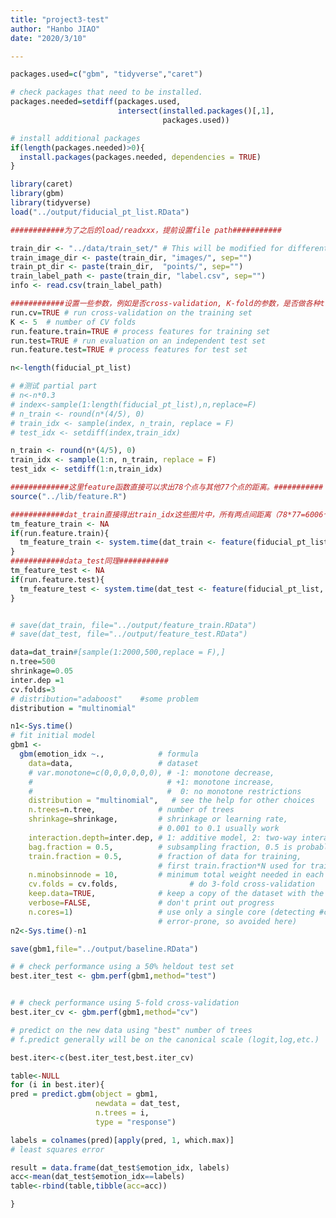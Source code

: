 ```yaml
---
title: "project3-test"
author: "Hanbo JIAO"
date: "2020/3/10"

---
```



```r

packages.used=c("gbm", "tidyverse","caret")

# check packages that need to be installed.
packages.needed=setdiff(packages.used, 
                        intersect(installed.packages()[,1], 
                                  packages.used))

# install additional packages
if(length(packages.needed)>0){
  install.packages(packages.needed, dependencies = TRUE)
}
```


```r
library(caret) 
library(gbm)
library(tidyverse)
load("../output/fiducial_pt_list.RData")
```


```r
############为了之后的load/readxxx，提前设置file path###########

train_dir <- "../data/train_set/" # This will be modified for different data sets.
train_image_dir <- paste(train_dir, "images/", sep="")
train_pt_dir <- paste(train_dir,  "points/", sep="")
train_label_path <- paste(train_dir, "label.csv", sep="") 
info <- read.csv(train_label_path)
```




```r
############设置一些参数，例如是否cross-validation, K-fold的参数，是否做各种train/test测试 ###########
run.cv=TRUE # run cross-validation on the training set
K <- 5  # number of CV folds
run.feature.train=TRUE # process features for training set
run.test=TRUE # run evaluation on an independent test set
run.feature.test=TRUE # process features for test set
```

```r
n<-length(fiducial_pt_list)

# #测试 partial part
# n<-n*0.3
# index<-sample(1:length(fiducial_pt_list),n,replace=F)
# n_train <- round(n*(4/5), 0)
# train_idx <- sample(index, n_train, replace = F)
# test_idx <- setdiff(index,train_idx)

n_train <- round(n*(4/5), 0)
train_idx <- sample(1:n, n_train, replace = F)
test_idx <- setdiff(1:n,train_idx)


```

```r
#############这里feature函数直接可以求出78个点与其他77个点的距离。###########
source("../lib/feature.R")

############dat_train直接得出train_idx这些图片中，所有两点间距离（78*77=6006个）###########
tm_feature_train <- NA
if(run.feature.train){
  tm_feature_train <- system.time(dat_train <- feature(fiducial_pt_list, train_idx))
}
############data_test同理###########
tm_feature_test <- NA
if(run.feature.test){
  tm_feature_test <- system.time(dat_test <- feature(fiducial_pt_list, test_idx))
}


# save(dat_train, file="../output/feature_train.RData")
# save(dat_test, file="../output/feature_test.RData")
```


```r
data=dat_train#[sample(1:2000,500,replace = F),]
n.tree=500
shrinkage=0.05
inter.dep =1
cv.folds=3
# distribution="adaboost"    #some problem
distribution = "multinomial"
```

```r
n1<-Sys.time()
# fit initial model
gbm1 <-
  gbm(emotion_idx ~.,            # formula
    data=data,                   # dataset
    # var.monotone=c(0,0,0,0,0,0), # -1: monotone decrease,
    #                              # +1: monotone increase,
    #                              #  0: no monotone restrictions
    distribution = "multinomial",   # see the help for other choices
    n.trees=n.tree,              # number of trees
    shrinkage=shrinkage,         # shrinkage or learning rate,
                                 # 0.001 to 0.1 usually work
    interaction.depth=inter.dep, # 1: additive model, 2: two-way interactions, etc.
    bag.fraction = 0.5,          # subsampling fraction, 0.5 is probably best
    train.fraction = 0.5,        # fraction of data for training,
                                 # first train.fraction*N used for training
    n.minobsinnode = 10,         # minimum total weight needed in each node
    cv.folds = cv.folds,                # do 3-fold cross-validation
    keep.data=TRUE,              # keep a copy of the dataset with the object
    verbose=FALSE,               # don't print out progress
    n.cores=1)                   # use only a single core (detecting #cores is
                                 # error-prone, so avoided here)
n2<-Sys.time()-n1

save(gbm1,file="../output/baseline.RData")
```


```r
# # check performance using a 50% heldout test set
best.iter_test <- gbm.perf(gbm1,method="test")


# # check performance using 5-fold cross-validation
best.iter_cv <- gbm.perf(gbm1,method="cv")

```

```r
# predict on the new data using "best" number of trees
# f.predict generally will be on the canonical scale (logit,log,etc.)

best.iter<-c(best.iter_test,best.iter_cv)

table<-NULL
for (i in best.iter){
pred = predict.gbm(object = gbm1,
                   newdata = dat_test,
                   n.trees = i,
                   type = "response")

labels = colnames(pred)[apply(pred, 1, which.max)]
# least squares error

result = data.frame(dat_test$emotion_idx, labels)
acc<-mean(dat_test$emotion_idx==labels)
table<-rbind(table,tibble(acc=acc))

}

```




